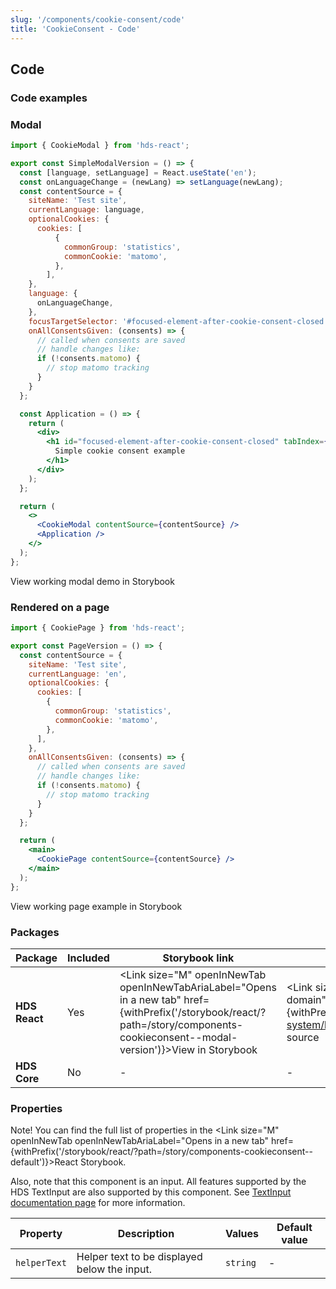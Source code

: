 ```yaml
---
slug: '/components/cookie-consent/code'
title: 'CookieConsent - Code'
---
```




## Code

### Code examples 

### Modal

```jsx
import { CookieModal } from 'hds-react';

export const SimpleModalVersion = () => {
  const [language, setLanguage] = React.useState('en');
  const onLanguageChange = (newLang) => setLanguage(newLang);
  const contentSource = {
    siteName: 'Test site',
    currentLanguage: language,
    optionalCookies: {
      cookies: [
          {
            commonGroup: 'statistics',
            commonCookie: 'matomo',
          },
        ],
    },
    language: {
      onLanguageChange,
    },
    focusTargetSelector: '#focused-element-after-cookie-consent-closed',
    onAllConsentsGiven: (consents) => {
      // called when consents are saved
      // handle changes like:
      if (!consents.matomo) {
        // stop matomo tracking
      }
    }
  };

  const Application = () => {
    return (
      <div>
        <h1 id="focused-element-after-cookie-consent-closed" tabIndex={0}>
          Simple cookie consent example
        </h1>
      </div>
    );
  };

  return (
    <>
      <CookieModal contentSource={contentSource} />
      <Application />
    </>
  );
};
```

<Link openInNewTab openInNewTabAriaLabel="Opens in a new tab" href={withPrefix('/storybook/react/?path=/story/components-cookieconsent--modal-version')}>View working modal demo in Storybook</Link>

### Rendered on a page

```jsx
import { CookiePage } from 'hds-react';

export const PageVersion = () => {
  const contentSource = {
    siteName: 'Test site',
    currentLanguage: 'en',
    optionalCookies: {
      cookies: [
        {
          commonGroup: 'statistics',
          commonCookie: 'matomo',
        },
      ],
    },
    onAllConsentsGiven: (consents) => {
      // called when consents are saved
      // handle changes like:
      if (!consents.matomo) {
        // stop matomo tracking
      }
    }
  };

  return (
    <main>
      <CookiePage contentSource={contentSource} />
    </main>
  );
};
```

<Link openInNewTab openInNewTabAriaLabel="Opens in a new tab" href={withPrefix('/storybook/react/?path=/story/components-cookieconsent--page-version')}>View working page example in Storybook</Link>

### Packages
| Package           | Included                      | Storybook link                                                                                                                      | Source link   |
| ----------------- | ----------------------------- | ----------------------------------------------------------------------------------------------------------------------------------- | ------------- |
| **HDS React**     | <IconCheckCircleFill /> Yes   | <Link size="M" openInNewTab openInNewTabAriaLabel="Opens in a new tab" href={withPrefix('/storybook/react/?path=/story/components-cookieconsent--modal-version')}>View in Storybook</Link>  | <Link size="M" external openInExternalDomainAriaLabel="Opens in a new domain" openInNewTab openInNewTabAriaLabel="Opens in a new tab" href={withPrefix('https://github.com/City-of-Helsinki/helsinki-design-system/blob/master/packages/react/src/components/cookieConsent')}>View source</Link> |
| **HDS Core**      | <IconCrossCircle /> No        | - | - |

### Properties
Note! You can find the full list of properties in the <Link size="M" openInNewTab openInNewTabAriaLabel="Opens in a new tab" href={withPrefix('/storybook/react/?path=/story/components-cookieconsent--default')}>React Storybook.</Link>

Also, note that this component is an input. All features supported by the HDS TextInput are also supported by this component. See [TextInput documentation page](/components/text-input) for more information.

| Property                                         | Description                                                    | Values                                       | Default value                                   |
| ------------------------------------------------ | -------------------------------------------------------------- | -------------------------------------------- | ----------------------------------------------- |
| `helperText`                                     | Helper text to be displayed below the input.                   | `string`                                     | -                                               |

